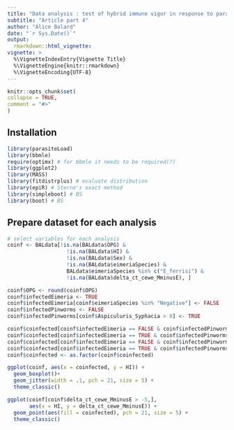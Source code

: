```yaml
---
title: "Data analysis : test of hybrid immune vigor in response to parasite infection"
subtitle: "Article part 4"
author: "Alice Balard"
date: "`r Sys.Date()`"
output:
  rmarkdown::html_vignette:
vignette: >
  %\VignetteIndexEntry{Vignette Title}
  %\VignetteEngine{knitr::rmarkdown}
  %\VignetteEncoding{UTF-8}
---
```

  
  ```r
knitr::opts_chunk$set(
  collapse = TRUE,
  comment = "#>"
)
```

## Installation

```r
library(parasiteLoad)
library(bbmle)
require(optimx) # for bbmle it needs to be required(?)
library(ggplot2)
library(MASS)
library(fitdistrplus) # evaluate distribution
library(epiR) # Sterne's exact method
library(simpleboot) # BS
library(boot) # BS
```

## Prepare dataset for each analysis

```r
# select variables for each analysis
coinf <- BALdata[!is.na(BALdata$OPG) &
                   !is.na(BALdata$HI) &
                   !is.na(BALdata$Sex) &
                   !is.na(BALdata$eimeriaSpecies) &
                   BALdata$eimeriaSpecies %in% c("E_ferrisi") &
                   !is.na(BALdata$delta_ct_cewe_MminusE), ]

coinf$OPG <- round(coinf$OPG)
coinf$infectedEimeria <- TRUE
coinf$infectedEimeria[coinf$eimeriaSpecies %in% "Negative"] <- FALSE
coinf$infectedPinworms <- FALSE
coinf$infectedPinworms[coinf$Aspiculuris_Syphacia > 0] <- TRUE

coinf$coinfected[coinf$infectedEimeria == FALSE & coinf$infectedPinworms == FALSE] <- "not infected"
coinf$coinfected[coinf$infectedEimeria == TRUE & coinf$infectedPinworms == FALSE] <- "monoinfected Eimeria"
coinf$coinfected[coinf$infectedEimeria == FALSE & coinf$infectedPinworms == TRUE] <- "monoinfected Pinworms"
coinf$coinfected[coinf$infectedEimeria == TRUE & coinf$infectedPinworms == TRUE] <- "coinfected"
coinf$coinfected <- as.factor(coinf$coinfected)

ggplot(coinf, aes(x = coinfected, y = HI)) +
  geom_boxplot()+
  geom_jitter(width = .1, pch = 21, size = 5) +
  theme_classic()

ggplot(coinf[coinf$delta_ct_cewe_MminusE > -5,],
       aes(x = HI, y = delta_ct_cewe_MminusE)) +
  geom_point(aes(fill = coinfected), pch = 21, size = 5) +
  theme_classic()
```

